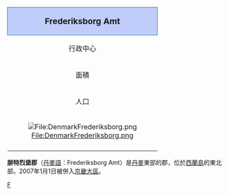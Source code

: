 {| colspan="4" width=250 style="border: 1px solid #6688AA; background-color:#f0f6fa; margin:0.5em; padding:0.5em; float:right" valign="top" | 
|- 
! style="border: 1px solid #1188AA; background-color:#c0ccfa" align="center" colspan="2" | <big>Frederiksborg Amt</big>
|-
| 行政中心 || [[希勒勒|希勒勒]]
|-
| 面積 || 1,347 [[平方公里|平方公里]]
|-
| 人口 || 378,686 <small>''(2006)''</small>
|-
| bgcolor=#FFFFFF align="center" colspan="2" |[[File:DenmarkFrederiksborg.png|File:DenmarkFrederiksborg.png]]
|-
|}

'''腓特烈堡郡'''（[[丹麥語|丹麥語]]：Frederiksborg Amt）是[[丹麥|丹麥]]東部的郡，位於[[西蘭島|西蘭島]]的東北部。2007年1月1日被併入[[京畿大區|京畿大區]]。

{{Authority control}}
[[Category:丹麥已撤消的郡_(1970年至2006年)|F]]